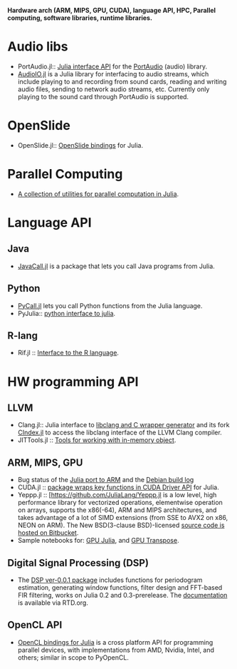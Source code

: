 '''Hardware arch (ARM, MIPS, GPU, CUDA), language API, HPC, Parallel computing, software libraries, runtime libraries.'''

= Audio libs =
* PortAudio.jl:: [https://github.com/ssfrr/PortAudio.jl Julia interface API] for the [http://en.wikipedia.org/wiki/PortAudio PortAudio] (audio) library.
* [https://github.com/ssfrr/AudioIO.jl AudioIO.jl] is a Julia library for interfacing to audio streams, which include playing to and recording from sound cards, reading and writing audio files, sending to network audio streams, etc. Currently only playing to the sound card through PortAudio is supported.


= OpenSlide =
* OpenSlide.jl:: [https://github.com/ihnorton/OpenSlide.jl OpenSlide bindings] for Julia.


= Parallel Computing =
* [https://github.com/amitmurthy/PTools.jl A collection of utilities for parallel computation in Julia].


= Language API =
== Java ==
* [http://aviks.github.io/JavaCall.jl/ JavaCall.jl] is a package that lets you call Java programs from Julia. 


== Python ==
* [https://github.com/stevengj/PyCall.jl PyCall.jl] lets you call Python functions from the Julia language.
* PyJulia:: [https://github.com/jakebolewski/pyjulia python interface to julia].

== R-lang ==
* Rif.jl :: [https://github.com/lgautier/Rif.jl Interface to the R language].



= HW programming API =
== LLVM ==
* Clang.jl:: Julia interface to [https://github.com/ihnorton/Clang.jl libclang and C wrapper generator] and its fork [https://github.com/vtjnash/CIndex.jl CIndex.jl] to access the libclang interface of the LLVM Clang compiler.
* JITTools.jl :: [https://github.com/loladiro/JITTools.jl Tools for working with in-memory object]. 


== ARM, MIPS, GPU ==
* Bug status of the [https://github.com/JuliaLang/julia/issues/3134 Julia port to ARM] and the [https://buildd.debian.org/status/fetch.php?pkg=julia&arch=armhf&ver=0.1.2%2Bdfsg-3&stamp=1368675598 Debian build log]
* CUDA.jl :: [https://github.com/lindahua/CUDA.jl package wraps key functions in CUDA Driver API] for Julia.
* Yeppp.jl :: [https://github.com/JuliaLang/Yeppp.jl is a low level, high performance library for vectorized operations, elementwise operation on arrays, supports the x86(-64), ARM and MIPS architectures, and takes advantage of a lot of SIMD extensions (from SSE to AVX2 on x86, NEON on ARM). The New BSD(3-clause BSD)-licensed [https://bitbucket.org/MDukhan/yeppp source code is hosted on Bitbucket].
* Sample notebooks for: [http://nbviewer.ipython.org/7436359 GPU Julia], and [http://nbviewer.ipython.org/7436439 GPU Transpose].


== Digital Signal Processing (DSP) ==
* The [https://github.com/JuliaDSP/DSP.jl DSP ver-0.0.1 package] includes functions for periodogram estimation, generating window functions, filter design and FFT-based FIR filtering, works on Julia 0.2 and 0.3-prerelease. The [http://dspjl.readthedocs.org/en/latest/ documentation] is available via RTD.org.


== OpenCL API ==
* [https://github.com/jakebolewski/OpenCL.jl OpenCL bindings for Julia] is a cross platform API for programming parallel devices, with implementations from AMD, Nvidia, Intel, and others; similar in scope to PyOpenCL. 



